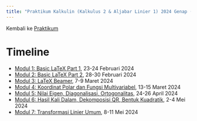 ```yaml
---
title: "Praktikum Kalkulin (Kalkulus 2 & Aljabar Linier 1) 2024 Genap (Kurikulum 2020)"
---
```


Kembali ke [Praktikum](../../../../praktikum.qmd)

# Timeline

- [Modul 1: Basic LaTeX Part 1](./modul1.qmd), 23-24 Februari 2024
- [Modul 2: Basic LaTeX Part 2](./modul2.qmd), 28-30 Februari 2024
- [Modul 3: LaTeX Beamer](./modul3.qmd), 7-9 Maret 2024
- [Modul 4: Koordinat Polar dan Fungsi Multivariabel](./modul4.qmd), 13-15 Maret 2024
- [Modul 5: Nilai Eigen, Diagonalisasi, Ortogonalitas](./modul5.qmd), 24-26 April 2024
- [Modul 6: Hasil Kali Dalam, Dekomposisi QR, Bentuk Kuadratik](./modul6.qmd), 2-4 Mei 2024
- [Modul 7: Transformasi Linier Umum](./modul7.qmd), 8-11 Mei 2024